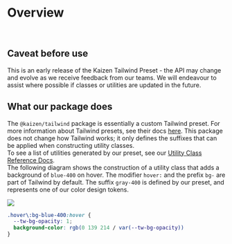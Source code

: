
<Meta title="Systems/Tailwind/Overview" />

# Overview

<br/>

## Caveat before use
This is an early release of the Kaizen Tailwind Preset - the API may change and evolve as we receive feedback from our teams. We will endeavour to assist where possible if classes or utilities are updated in the future.

## What our package does
The `@kaizen/tailwind` package is essentially a custom Tailwind preset. For more information about Tailwind presets, see their docs [here](https://tailwindcss.com/docs/presets). This package does not change how Tailwind works; it only defines the suffixes that can be applied when constructing utility classes.  
To see a list of utilities generated by our preset, see our [Utility Class Reference Docs](/story/systems-tailwind-utility-class-references-utility-class-references--page).  
The following diagram shows the construction of a utility class that adds a background of `blue-400` on hover. The modifier `hover:` and the prefix `bg-` are part of Tailwind by default. The suffix `gray-400` is defined by our preset, and represents one of our color design tokens.  


<img src={AnatomyDiagram} />

```css
.hover\:bg-blue-400:hover {
  --tw-bg-opacity: 1;
  background-color: rgb(0 139 214 / var(--tw-bg-opacity))
}
```
